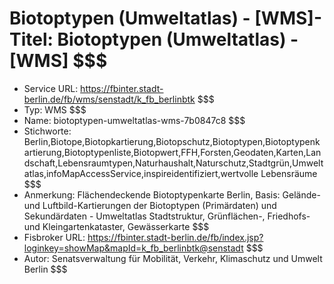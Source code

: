 # Biotoptypen (Umweltatlas) - [WMS]- Titel: Biotoptypen (Umweltatlas) - [WMS] $$$
- Service URL: https://fbinter.stadt-berlin.de/fb/wms/senstadt/k_fb_berlinbtk $$$
- Typ: WMS $$$
- Name: biotoptypen-umweltatlas-wms-7b0847c8 $$$
- Stichworte: Berlin,Biotope,Biotopkartierung,Biotopschutz,Biotoptypen,Biotoptypenkartierung,Biotoptypenliste,Biotopwert,FFH,Forsten,Geodaten,Karten,Landschaft,Lebensraumtypen,Naturhaushalt,Naturschutz,Stadtgrün,Umweltatlas,infoMapAccessService,inspireidentifiziert,wertvolle Lebensräume $$$
- Anmerkung: Flächendeckende Biotoptypenkarte Berlin, Basis: Gelände- und Luftbild-Kartierungen der Biotoptypen (Primärdaten) und Sekundärdaten - Umweltatlas Stadtstruktur, Grünflächen-, Friedhofs- und Kleingartenkataster, Gewässerkarte $$$
- Fisbroker URL: https://fbinter.stadt-berlin.de/fb/index.jsp?loginkey=showMap&mapId=k_fb_berlinbtk@senstadt $$$
- Autor: Senatsverwaltung für Mobilität, Verkehr, Klimaschutz und Umwelt Berlin $$$
